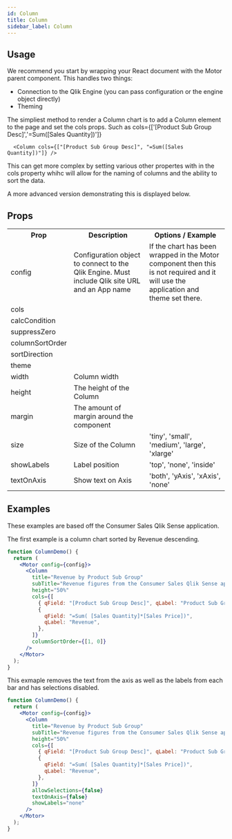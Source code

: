 ```yaml
---
id: Column
title: Column
sidebar_label: Column
---
```


## Usage

We recommend you start by wrapping your React document with the Motor parent component.
This handles two things:

- Connection to the Qlik Engine (you can pass configuration or the engine object directly)
- Theming

The simpliest method to render a Column chart is to add a Column element to the page and set the cols props. Such as cols={['[Product Sub Group Desc]','=Sum([Sales Quantity])']}

      <Column cols={["[Product Sub Group Desc]", "=Sum([Sales Quantity])"]} />

This can get more complex by setting various other propertes with in the cols property whihc will allow for the naming of columns and the ability to sort the data.

A more advanced version demonstrating this is displayed below.

## Props

<table>
  <tr>
    <th>Prop</th>
    <th>Description</th>
    <th>Options / Example</th>
  </tr>
  <tr>
    <td>config</td>
    <td>
      Configuration object to connect to the Qlik Engine. Must include Qlik site
      URL and an App name
    </td>
    <td>
      If the chart has been wrapped in the Motor component then this is not
      required and it will use the application and theme set there.
    </td>
  </tr>
  <tr>
    <td>cols</td>
    <td></td>
    <td></td>
  </tr>
  <tr>
    <td>calcCondition</td>
    <td></td>
    <td></td>
  </tr>
  <tr>
    <td>suppressZero</td>
    <td></td>
    <td></td>
  </tr>
  <tr>
    <td>columnSortOrder</td>
    <td></td>
    <td></td>
  </tr>
  <tr>
    <td>sortDirection</td>
    <td></td>
    <td></td>
  </tr>
  <tr>
    <td>theme</td>
    <td></td>
    <td></td>
  </tr>
  <tr>
    <td>width</td>
    <td>Column width</td>
    <td></td>
  </tr>
  <tr>
    <td>height</td>
    <td>The height of the Column</td>
    <td></td>
  </tr>
  <tr>
    <td>margin</td>
    <td>The amount of margin around the component</td>
    <td></td>
  </tr>
  <tr>
    <td>size</td>
    <td>Size of the Column </td>
    <td>'tiny', 'small', 'medium', 'large', 'xlarge'</td>
  </tr>
  <tr>
    <td>showLabels</td>
    <td>Label position</td>
    <td>'top', 'none', 'inside'</td>
  </tr>
  <tr>
    <td>textOnAxis</td>
    <td>Show text on Axis</td>
    <td>'both', 'yAxis', 'xAxis', 'none'</td>
  </tr>
</table>

## Examples

These examples are based off the Consumer Sales Qlik Sense application.

The first example is a column chart sorted by Revenue descending.

```jsx live
function ColumnDemo() {
  return (
    <Motor config={config}>
      <Column
        title="Revenue by Product Sub Group"
        subTitle="Revenue figures from the Consumer Sales Qlik Sense applocation"
        height="50%"
        cols={[
          { qField: "[Product Sub Group Desc]", qLabel: "Product Sub Group" },
          {
            qField: "=Sum( [Sales Quantity]*[Sales Price])",
            qLabel: "Revenue",
          },
        ]}
        columnSortOrder={[1, 0]}
      />
    </Motor>
  );
}
```

This exmaple removes the text from the axis as well as the labels from each bar and has selections disabled.

```jsx live
function ColumnDemo() {
  return (
    <Motor config={config}>
      <Column
        title="Revenue by Product Sub Group"
        subTitle="Revenue figures from the Consumer Sales Qlik Sense applocation"
        height="50%"
        cols={[
          { qField: "[Product Sub Group Desc]", qLabel: "Product Sub Group" },
          {
            qField: "=Sum( [Sales Quantity]*[Sales Price])",
            qLabel: "Revenue",
          },
        ]}
        allowSelections={false}
        textOnAxis={false}
        showLabels="none"
      />
    </Motor>
  );
}
```
